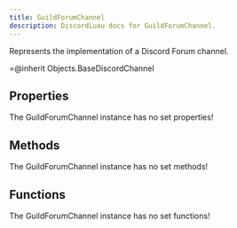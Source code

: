 ```yaml
---
title: GuildForumChannel
description: DiscordLuau docs for GuildForumChannel.
---
```

[//]: # (This file was automatically compiled through the Generator luau code under this repository)
[//]: # (if you want to edit the documentation of discord-luau, please write changes)
[//]: # (to the discord-luau repository itself, we extract the comments from discord-luau and translate)
[//]: # (them into markdown files that Nextra can interpret!)

[//]: # (----- DOCUMENT IMPORTS ----- )


[//]: # (----- DOCUMENT DESCRIPTION ----- )

Represents the implementation of a Discord Forum channel.

=@inherit Objects.BaseDiscordChannel

[//]: # (----- DOCUMENT PROPERTIES ----- )

## Properties

The GuildForumChannel instance has no set properties!

[//]: # (----- DOCUMENT METHODS ----- )

## Methods

The GuildForumChannel instance has no set methods!

[//]: # (----- DOCUMENT FUNCTIONS ----- )

## Functions

The GuildForumChannel instance has no set functions!

